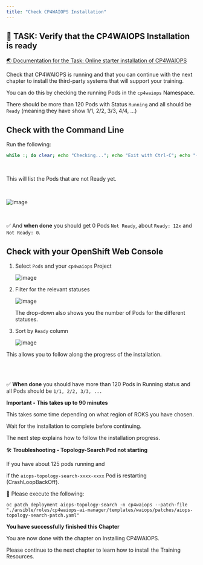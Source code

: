 ```yaml
---
title: "Check CP4WAIOPS Installation"
---
```



## 🚀 TASK: Verify that the CP4WAIOPS Installation is ready


<a href="https://www.ibm.com/docs/en/cloud-paks/cloud-pak-watson-aiops/3.5.0?topic=manager-starter-installation-cli" target="_blank" >🌏 Documentation for the Task: Online starter installation of CP4WAIOPS</a>



Check that CP4WAIOPS is running and that you can continue with the next chapter to install the third-party systems that will support your training.

You can do this by checking the running Pods in the `cp4waiops` Namespace.

There should be more than 120 Pods with Status `Running` and all should be `Ready` (meaning they have show 1/1, 2/2, 3/3, 4/4, ...)


<Accordion>
<AccordionItem title="💡 Need Help?">



## Check with the Command Line

Run the following:
	
```bash
while :; do clear; echo "Checking..."; echo "Exit with Ctrl-C"; echo "---------------"; echo "Ready: $(oc get po -n cp4waiops | grep -v Completed | grep -v Error |grep -v '0/' |wc -l| tr -d ' ')"; echo "Not Ready:     $(oc get po -n cp4waiops | grep -v Completed | grep -v Error |grep '0/' |wc -l| tr -d ' ')"; echo "---------------"; oc get po -n cp4waiops | grep -v Completed | grep -v Error |grep '0/'; sleep 5; done
```

<br/>

This will list the Pods that are not Ready yet.

<br/>

![image](./../images/58_install_ok.png)

<br/>

✅ And **when done** you should get 0 Pods `Not Ready`, about `Ready: 12x` and `Not Ready: 0`.




## Check with your OpenShift Web Console

1. Select `Pods` and your `cp4waiops` Project
	
	![image](./../images/03_fzth_aimanager_check.png)

1. Filter for the relevant statuses
	
	![image](./../images/04_fzth_aimanager_check.png)
	
	The drop-down also shows you the number of Pods for the different statuses.

1. Sort by `Ready` column
	
	![image](./../images/05_fzth_aimanager_check.png)

This allows you to follow along the progress of the installation.

<br/>
<br/>

✅ **When done** you should have more than 120 Pods in Running status and all Pods should be `1/1, 2/2, 3/3, ...`


</AccordionItem>
</Accordion>



<InlineNotification kind="error">

**Important - This takes up to 90 minutes**

This takes some time depending on what region of ROKS you have chosen.

Wait for the installation to complete before continuing. 

The next step explains how to follow the installation progress.

</InlineNotification>




<InlineNotification kind="warning">

🛠️ **Troubleshooting - Topology-Search Pod not starting**

If you have about 125 pods running and

if the `aiops-topology-search-xxxx-xxxx` Pod is restarting (CrashLoopBackOff).

🚀 Please execute the following:

```shell
oc patch deployment aiops-topology-search -n cp4waiops --patch-file "./ansible/roles/cp4waiops-ai-manager/templates/waiops/patches/aiops-topology-search-patch.yaml"
```

</InlineNotification>






<InlineNotification kind="success">

**You have successfully finished this Chapter**

You are now done with the chapter on Installing CP4WAIOPS.

Please continue to the next chapter to learn how to install the Training Resources.

</InlineNotification>




